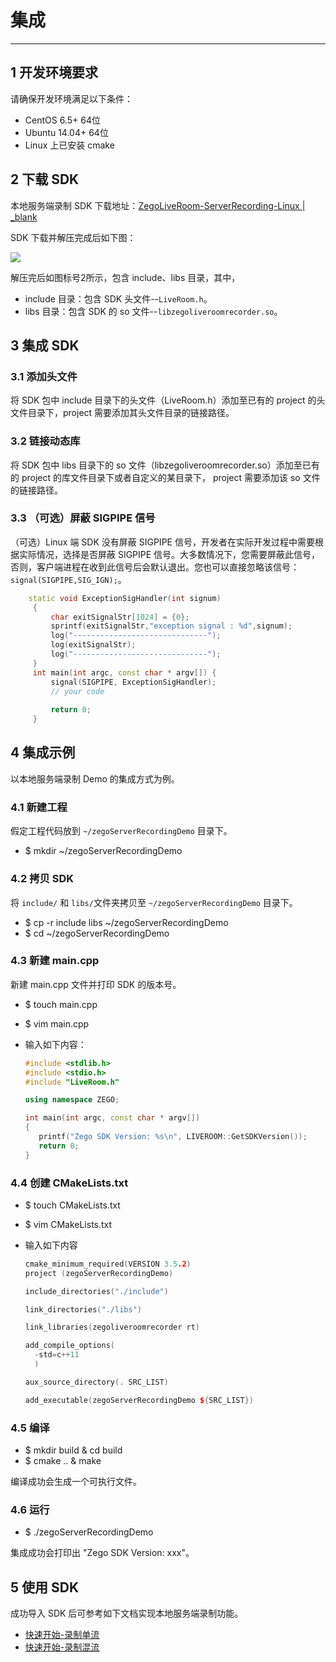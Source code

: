 # 集成
- - - 
## 1 开发环境要求
请确保开发环境满足以下条件： 

* CentOS 6.5+ 64位
* Ubuntu 14.04+ 64位
* Linux 上已安装 cmake 

## 2 下载 SDK
本地服务端录制 SDK 下载地址：[ZegoLiveRoom-ServerRecording-Linux | _blank](https://storage.zego.im/downloads/ZegoLiveRoom-ServerRecording-Linux.zip)

SDK 下载并解压完成后如下图：

<Frame width="512" height="auto" caption="">
  <img src="https://storage.zego.im/sdk-doc/Pics/Linux/ServerRecording/download.png" />
</Frame>

解压完后如图标号2所示，包含 include、libs 目录，其中，
* include 目录：包含 SDK 头文件--`LiveRoom.h`。
* libs 目录：包含 SDK 的 so 文件--`libzegoliveroomrecorder.so`。

## 3 集成 SDK

### 3.1 添加头文件
将 SDK 包中 include 目录下的头文件（LiveRoom.h）添加至已有的 project 的头文件目录下，project 需要添加其头文件目录的链接路径。

### 3.2 链接动态库
将 SDK 包中 libs 目录下的 so 文件（libzegoliveroomrecorder.so）添加至已有的 project 的库文件目录下或者自定义的某目录下， project 需要添加该 so 文件的链接路径。

### 3.3 （可选）屏蔽 SIGPIPE 信号
（可选）Linux 端 SDK 没有屏蔽 SIGPIPE 信号，开发者在实际开发过程中需要根据实际情况，选择是否屏蔽 SIGPIPE 信号。大多数情况下，您需要屏蔽此信号，否则，客户端进程在收到此信号后会默认退出。您也可以直接忽略该信号：`signal(SIGPIPE,SIG_IGN);`。

```cpp
    static void ExceptionSigHandler(int signum)
     {
         char exitSignalStr[1024] = {0};
         sprintf(exitSignalStr,"exception signal : %d",signum);
         log("------------------------------");
         log(exitSignalStr);
         log("------------------------------");
     }
     int main(int argc, const char * argv[]) {    
         signal(SIGPIPE, ExceptionSigHandler);
         // your code
      
         return 0;
     }
```

## 4 集成示例
以本地服务端录制 Demo 的集成方式为例。
### 4.1 新建工程
假定工程代码放到 `~/zegoServerRecordingDemo` 目录下。
* $ mkdir ~/zegoServerRecordingDemo

### 4.2 拷贝 SDK
将 `include/` 和 `libs/`文件夹拷贝至 `~/zegoServerRecordingDemo` 目录下。
* $ cp -r include libs ~/zegoServerRecordingDemo 
* $ cd ~/zegoServerRecordingDemo

### 4.3 新建 main.cpp
新建 main.cpp 文件并打印 SDK 的版本号。
* $ touch main.cpp
* $ vim main.cpp
* 输入如下内容：

  ```cpp
  #include <stdlib.h>
  #include <stdio.h>
  #include "LiveRoom.h"

  using namespace ZEGO;

  int main(int argc, const char * argv[])
  {
     printf("Zego SDK Version: %s\n", LIVEROOM::GetSDKVersion());
     return 0;
  }
  ``` 

### 4.4 创建 CMakeLists.txt
* $ touch CMakeLists.txt
* $ vim CMakeLists.txt
* 输入如下内容

  ```cpp
  cmake_minimum_required(VERSION 3.5.2)
  project (zegoServerRecordingDemo)

  include_directories("./include")

  link_directories("./libs")

  link_libraries(zegoliveroomrecorder rt)

  add_compile_options(
    -std=c++11
    )

  aux_source_directory(. SRC_LIST)

  add_executable(zegoServerRecordingDemo ${SRC_LIST})
  ```

### 4.5 编译
* $ mkdir build & cd build
* $ cmake .. & make

编译成功会生成一个可执行文件。

### 4.6 运行 
* $ ./zegoServerRecordingDemo

集成成功会打印出 "Zego SDK Version: xxx"。

## 5 使用 SDK
成功导入 SDK 后可参考如下文档实现本地服务端录制功能。
* [快速开始-录制单流](#2187)
* [快速开始-录制混流](#2188)
